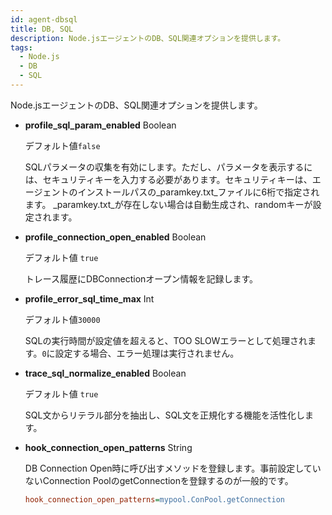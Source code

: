 ```yaml
---
id: agent-dbsql
title: DB, SQL
description: Node.jsエージェントのDB、SQL関連オプションを提供します。
tags:
  - Node.js
  - DB
  - SQL
---
```


Node.jsエージェントのDB、SQL関連オプションを提供します。

-   **profile_sql_param_enabled** <span class='type'>Boolean</span><ScrollToLink anchor='profile-sql-param' />

    デフォルト値`false`

    SQLパラメータの収集を有効にします。ただし、パラメータを表示するには、セキュリティキーを入力する必要があります。セキュリティキーは、エージェントのインストールパスの_paramkey.txt_ファイルに6桁で指定されます。 _paramkey.txt_が存在しない場合は自動生成され、randomキーが設定されます。

-   **profile_connection_open_enabled** <span class='type'>Boolean</span>

    デフォルト値 `true`

    トレース履歴にDBConnectionオープン情報を記録します。

-   **profile_error_sql_time_max** <span class='type'>Int</span>

    デフォルト値`30000`

    SQLの実行時間が設定値を超えると、TOO SLOWエラーとして処理されます。`0`に設定する場合、エラー処理は実行されません。

-   **trace_sql_normalize_enabled** <span class='type'>Boolean</span>

    デフォルト値 `true`

    SQL文からリテラル部分を抽出し、SQL文を正規化する機能を活性化します。

-   **hook_connection_open_patterns** <span class='type'>String</span>

    DB Connection Open時に呼び出すメソッドを登録します。事前設定していないConnection PoolのgetConnectionを登録するのが一般的です。

    ```ini title='Example'
    hook_connection_open_patterns=mypool.ConPool.getConnection
    ```
